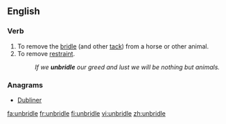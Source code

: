 ==English==

===Verb===
{{en-verb|unbridles|unbridling|unbridled|unbridled}}

# To remove the [[bridle]] (and other [[tack]]) from a horse or other animal.
# To remove [[restraint]].
#: ''If we '''unbridle''' our greed and lust we will be nothing but animals.''

===Anagrams===
* [[Dubliner#English|Dubliner]]

[[fa:unbridle]]
[[fr:unbridle]]
[[fi:unbridle]]
[[vi:unbridle]]
[[zh:unbridle]]